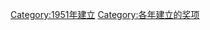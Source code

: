 {{cat topic in year| topic=建立的奖项|year=1951}}
[[Category:1951年建立|Category:1951年建立]]
[[Category:各年建立的奖项|Category:各年建立的奖项]]